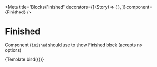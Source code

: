 
<Meta
  title="Blocks/Finished"
  decorators={[
    (Story) => (
      <LearnContextChunksDecorator chunks={[]}>
        <Story />
      </LearnContextChunksDecorator>
    ),
  ]}
  component={Finished}
/>

# Finished

Component `Finished` should use to show Finished block (accepts no options)


<Canvas>
  <Story name="Finished">{Template.bind({})}</Story>
</Canvas>
